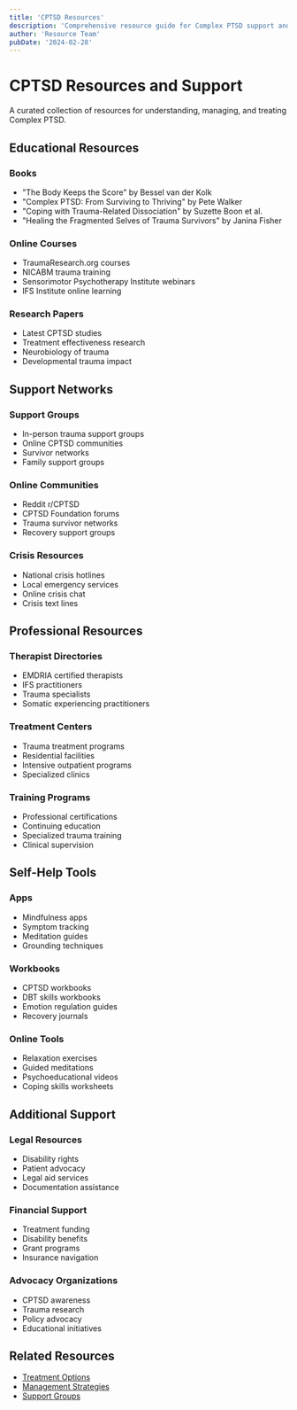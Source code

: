 ```yaml
---
title: 'CPTSD Resources'
description: 'Comprehensive resource guide for Complex PTSD support and information'
author: 'Resource Team'
pubDate: '2024-02-28'
---
```


# CPTSD Resources and Support

A curated collection of resources for understanding, managing, and treating Complex PTSD.

## Educational Resources

### Books

- "The Body Keeps the Score" by Bessel van der Kolk
- "Complex PTSD: From Surviving to Thriving" by Pete Walker
- "Coping with Trauma-Related Dissociation" by Suzette Boon et al.
- "Healing the Fragmented Selves of Trauma Survivors" by Janina Fisher

### Online Courses

- TraumaResearch.org courses
- NICABM trauma training
- Sensorimotor Psychotherapy Institute webinars
- IFS Institute online learning

### Research Papers

- Latest CPTSD studies
- Treatment effectiveness research
- Neurobiology of trauma
- Developmental trauma impact

## Support Networks

### Support Groups

- In-person trauma support groups
- Online CPTSD communities
- Survivor networks
- Family support groups

### Online Communities

- Reddit r/CPTSD
- CPTSD Foundation forums
- Trauma survivor networks
- Recovery support groups

### Crisis Resources

- National crisis hotlines
- Local emergency services
- Online crisis chat
- Crisis text lines

## Professional Resources

### Therapist Directories

- EMDRIA certified therapists
- IFS practitioners
- Trauma specialists
- Somatic experiencing practitioners

### Treatment Centers

- Trauma treatment programs
- Residential facilities
- Intensive outpatient programs
- Specialized clinics

### Training Programs

- Professional certifications
- Continuing education
- Specialized trauma training
- Clinical supervision

## Self-Help Tools

### Apps

- Mindfulness apps
- Symptom tracking
- Meditation guides
- Grounding techniques

### Workbooks

- CPTSD workbooks
- DBT skills workbooks
- Emotion regulation guides
- Recovery journals

### Online Tools

- Relaxation exercises
- Guided meditations
- Psychoeducational videos
- Coping skills worksheets

## Additional Support

### Legal Resources

- Disability rights
- Patient advocacy
- Legal aid services
- Documentation assistance

### Financial Support

- Treatment funding
- Disability benefits
- Grant programs
- Insurance navigation

### Advocacy Organizations

- CPTSD awareness
- Trauma research
- Policy advocacy
- Educational initiatives

## Related Resources

- [Treatment Options](/mental/I-CPTSD/treatment)
- [Management Strategies](/mental/IV-Management/strategies)
- [Support Groups](/mental/V-Resources/support-groups)

